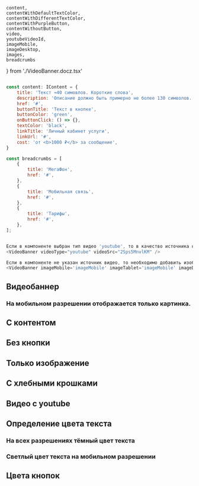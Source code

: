     content,
    contentWithDefaultTextColor,
    contentWithDifferentTextColor,
    contentWithPurpleButton,
    contentWithoutButton,
    video,
    youtubeVideoId,
    imageMobile,
    imageDesktop,
    images,
    breadcrumbs
} from './VideoBanner.docz.tsx'

```javascript collapse=Демо данные

const content: IContent = {
    title: 'Текст ≈40 симовлов. Короткие слова',
    description: 'Описание должно быть примерно не более 130 символов. Пишите содержательно, кратко и не будет проблем с текстовым контентом.',
    href: '#',
    buttonTitle: 'Текст в кнопке',
    buttonColor: 'green',
    onButtonClick: () => {},
    textColor: 'black',
    linkTitle: 'Личный кабинет услуги',
    linkUrl: '#',
    cost: 'oт <b>1000 ₽</b> за сообщение',
}

const breadcrumbs = [
    {
        title: 'МегаФон',
        href: '#',
    },
    {
        title: 'Мобильная связь',
        href: '#',
    },
    {
        title: 'Тарифы',
        href: '#',
    },
];

```

```javascript

Если в компоненте выбран тип видео 'youtube', то в качество источника необходимо указать id видео:
<VideoBanner videoType="youtube" videoSrc="2Sps5MnvlKM" />

Если в компоненте не указан источник видео, то необходимо добавить изображения для всех разрешений.
<VideoBanner imageMobile='imageMobile' imageTablet='imageMobile' imageDesktop='imageDesktop' imageDesktopWide='imageDesktop' />

```

## Видеобаннер

### На мобильном разрешении отображается только картинка.

<Playground>
    <ContentArea>
        <VideoBanner videoType="video" videoSrc={video} imageMobile={imageMobile} imageTablet={imageMobile} />
    </ContentArea>
</Playground>

## С контентом

<Playground>
    <ContentArea>
        <VideoBanner videoType="video" videoSrc={video} content={content} imageMobile={imageMobile} imageTablet={imageMobile} />
    </ContentArea>
</Playground>

## Без кнопки

<Playground>
    <ContentArea>
        <VideoBanner videoType="video" videoSrc={video} content={contentWithoutButton} imageMobile={imageMobile} imageTablet={imageMobile} />
    </ContentArea>
</Playground>

## Только изображение

<Playground>
    <ContentArea>
        <VideoBanner imageMobile={imageMobile} imageTablet={imageMobile} imageDesktop={imageDesktop} imageDesktopWide={imageDesktop} content={content} />
        </ContentArea>
</Playground>

## C хлебными крошками

<Playground>
    <ContentArea>
        <VideoBanner imageMobile={imageMobile} imageTablet={imageMobile} imageDesktop={imageDesktop} imageDesktopWide={imageDesktop} content={content} breadcrumbs={breadcrumbs} />
        </ContentArea>
</Playground>

## Видео с youtube

<Playground>
    <ContentArea>
        <VideoBanner videoType="youtube" videoSrc={youtubeVideoId} imageMobile={imageMobile} imageTablet={imageMobile} />
    </ContentArea>
</Playground>

## Определение цвета текста

### На всех разрешениях тёмный цвет текста
<Playground>
    <ContentArea>
        <VideoBanner imageMobile={images.imageMobile} imageTablet={images.imageTablet} imageDesktop={images.imageDesktop} imageDesktopWide={images.imageDesktopWide} content={contentWithDefaultTextColor} breadcrumbs={breadcrumbs} />
    </ContentArea>
</Playground>

### Светлый цвет текста на мобильном разрешении
<Playground>
    <ContentArea>
        <VideoBanner imageMobile={imageMobile} imageTablet={images.imageTablet} imageDesktop={images.imageDesktop} imageDesktopWide={images.imageDesktopWide} content={contentWithDifferentTextColor} />
    </ContentArea>
</Playground>

## Цвета кнопок

<Playground>
    <ContentArea>
        <VideoBanner imageMobile={imageMobile} imageTablet={imageMobile} imageDesktop={imageDesktop} imageDesktopWide={imageDesktop} content={content} />
        <br/>
        <VideoBanner imageMobile={imageMobile} imageTablet={imageMobile} imageDesktop={imageDesktop} imageDesktopWide={imageDesktop} content={contentWithPurpleButton} />
    </ContentArea>
</Playground>
